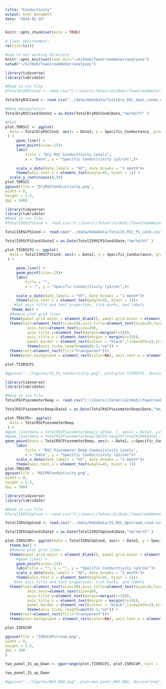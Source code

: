 ```yaml
---
title: "Conductivity"
output: html_document
date: "2024-01-24"
---
```


```r
knitr::opts_chunk$set(echo = TRUE)
```


```r
# Clear environment:
rm(list=ls())

#use to set working directory 
knitr::opts_knit$set(root.dir="~/GitHub/TownCreekWater/analyses")
setwd("~/GitHub/TownCreekWater/analyses")
```


```r
library(tidyverse)
library(lubridate)

#Read in csv file 
#TotalDryRSCCond <- read.csv("C:\\Users\\Teten\\GitHub\\TownCreekWater\\data\\HoboData\\TotalDry_RSC_down_condo.csv")

TotalDryRSCCond <- read.csv("../data/HoboData/TotalDry_RSC_down_condo.csv")

#Date manipulation 
TotalDryRSCCond$Date2 = as.Date(TotalDryRSCCond$Date,"%m/%d/%Y" )

#Plot
plot.TDRSCC <- ggplot(
  data = TotalDryRSCCond, aes(x = Date2, y = Specific_Conductance, group=1)
 ) +
     geom_line() +
     geom_point(size=.25)+ 
     labs(
         title = "Dry RSC Conducitivity Levels",
         x = "Date", y = "Specific Conducitivity (μS/cm)",)+
     
     scale_x_date(date_labels = "%F", date_breaks = "1 month")+
     theme(axis.text.x = element_text(angle=45, hjust = 1)) + 
  scale_y_continuous(0,20)
plot.TDRSCC
ggsave(file = "DryRSCCondcuctivity.png",
width = 8,
height = 5.5, 
dpi = 300)
```


```r
library(tidyverse)
library(lubridate)
#Read in csv file 
#TotalISRSCP1Cond <- read.csv("C:\\Users\\Teten\\GitHub\\TownCreekWater\\data\\HoboData\\TotalIS_RSC_P1_cond.csv")

TotalISRSCP1Cond <- read.csv("../data/HoboData/TotalIS_RSC_P1_cond.csv")

TotalISRSCP1Cond$Date2 = as.Date(TotalISRSCP1Cond$Date,"%m/%d/%Y" )

plot.TISRSCP1 <- ggplot(
  data = TotalISRSCP1Cond, aes(x = Date2, y = Specific_Conductance, group=1)
 ) +
 
     geom_line() +
     geom_point(size=.25)+ 
     labs(
         title = "",
         x = "", y = "Specific Conducitivity (μS/cm)",)+
     
     scale_x_date(date_labels = "%F", date_breaks = "1 month")+
     theme(axis.text.x = element_text(angle=45, hjust = 1))+
    #Set axis title and text properties, tick marks, and labels
   theme_bw() +
  #Remove plot grid lines
  theme(panel.grid.major = element_blank(), panel.grid.minor = element_blank()) +
  theme(text=element_text(size=20),axis.title=element_text(size=20,face="bold"),
          axis.text=element_text(size=20),  
          axis.title.y=element_text(margin=margin(r=10)),
          axis.title.x = element_text(margin = margin(r=10)),
          panel.border = element_rect(colour = "black",linewidth=1),strip.text = element_text(size = 20), legend.position="none", legend.title = element_text(size=20), legend.text=element_text(size=20)) + 
          theme(axis.ticks.length=unit(0.3,"cm")) + 
  theme(rect=element_rect(fill="transparent"))+
  theme(plot.background = element_rect(color=NA), axis.text.x = element_text(angle=45, hjust = 1))

plot.TISRSCP1

#ggsave("../figures/IS_P1_conductivity.png", plot=plot.TISRSCP1, device="png", path=NULL, scale=1, width=12, height=6, dpi=600, limitsize=TRUE, bg="white")
```


```r
library(tidyverse)
library(lubridate)

#Read in csv file 
TotalRSCPiezometerDeep <- read.csv("C:\\Users\\Teten\\GitHub\\TownCreekWater\\data\\HoboData\\TotalRSC_Piezometer_deep_cond.csv")

TotalRSCPiezometerDeep$Date2 = as.Date(TotalRSCPiezometerDeep$Date,"%m/%d/%Y" )

plot.TRSCPD<- ggplot(
  data = TotalRSCPiezometerDeep
 ) +
#geom_line(data = TotalRSCPiezometerDeep[1:18544, ], aes(x = Date2, y=Specific_Conductance, group = 1 )) +
#geom_line(data = TotalRSCPiezometerDeep[28233:length(TotalR1PH$Date), ], aes(x = Date2, y=Specific_Conductance, group = 2))+ 
geom_point(data = TotalRSCPiezometerDeep, aes(x = Date2, y=Specific_Conductance),size=.25)+ 
     labs(
         title = "RSC Piezometer Deep Conducitivity Levels",
         x = "Date", y = "Specific Conducitivity (μS/cm)")+
     scale_x_date(date_labels = "%F", date_breaks = "1 month")+
     theme(axis.text.x = element_text(angle=45, hjust = 1))
plot.TRSCPD
ggsave(file = "RSCPDConductivity.png",
width = 8,
height = 5.5, 
dpi = 300)
```

```r

library(tidyverse)
library(lubridate)

#Read in csv file 
#TotalISRSCUpCond <- read.csv("C:\\Users\\Teten\\GitHub\\TownCreekWater\\data\\HoboData\\IS_RSC_Upstream_cond.csv")

TotalISRSCUpCond <- read.csv("../data/HoboData/IS_RSC_Upstream_cond.csv")

TotalISRSCUpCond$Date2 = as.Date(TotalISRSCUpCond$Date,"%m/%d/%Y" )

plot.ISRSCUP<- ggplot(data = TotalISRSCUpCond, aes(x = Date2, y = Specific_Conductance, group=1)) +
  theme_bw() +
  #Remove plot grid lines
  theme(panel.grid.major = element_blank(), panel.grid.minor = element_blank()) +
     #geom_line() +
     geom_point(size=.25)+ 
     labs(title = "", x = "", y = "Specific Conducitivity (μS/cm)")+
     scale_x_date(date_labels = "%F", date_breaks = "1 month")+
     theme(axis.text.x = element_text(angle=45, hjust = 1))+
    #Set axis title and text properties, tick marks, and labels
  theme(text=element_text(size=20),axis.title=element_text(size=20,face="bold"),
          axis.text=element_text(size=20),  
          axis.title.y=element_text(margin=margin(r=10)),
          axis.title.x = element_text(margin = margin(r=10)),
          panel.border = element_rect(colour = "black",linewidth=1),strip.text = element_text(size = 20), legend.position="none", legend.title = element_text(size=20), legend.text=element_text(size=20)) + 
          theme(axis.ticks.length=unit(0.3,"cm")) + 
  theme(rect=element_rect(fill="transparent"))+
  theme(plot.background = element_rect(color=NA), axis.text.x = element_text(angle=45, hjust = 1))

plot.ISRSCUP

ggsave(file = "ISRSCUPstream.png",
width = 8,
height = 5.5, 
dpi = 300
)
```

```r
two_panel_IS_up_Down <- ggarrange(plot.TISRSCP1, plot.ISRSCUP, ncol = 1, nrow = 2, labels = NULL, legend = "none")

two_panel_IS_up_Down

#ggsave("../figures/NH3_NOX.png", plot=two_panel_NH3_NOX, device="png", path=NULL, scale=1, width=12, height=10, dpi=600, limitsize=TRUE, bg="white")
```





